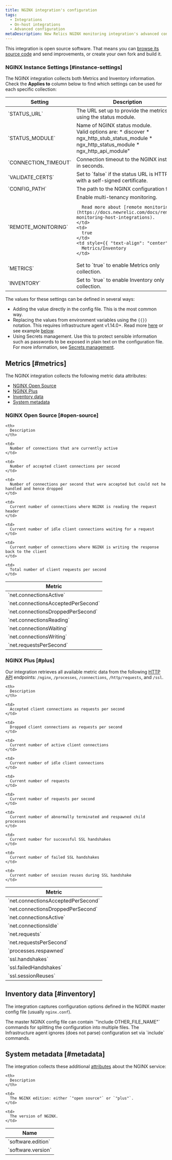 ```yaml
---
title: NGINX integration's configuration
tags:
  - Integrations
  - On-host integrations
  - Advanced configuration
metaDescription: New Relics NGINX monitoring integration's advanced configuration
---
```


This integration is open source software. That means you can [browse its source code](https://github.com/newrelic/nri-nginx "Link opens in a new window.") and send improvements, or create your own fork and build it.

### NGINX Instance Settings [#instance-settings]

The NGINX integration collects both Metrics and Inventory information. Check the **Applies to** column below to find which settings can be used for each specific collection:

<table>
  <thead>
  <tr>
    <th style={{ width: "200px" }}>
      Setting
    </th>
    <th>
      Description
    </th>
    <th>
      Default
    </th>
    <th>
      <nobr>Applies to</nobr>
    </th>
  </tr>
  </thead>

  <tbody>
  <tr>
    <td>
      `STATUS_URL`
    </td>
    <td>
      The URL set up to provide the metrics using the status module.
    </td>
    <td>
      http://127.0.0.1/status
    </td>
    <td style={{ "text-align": "center" }}>
      Metrics/Inventory
    </td>
  </tr>

  <tr>
    <td>
      `STATUS_MODULE`
    </td>
    <td>
      Name of NGINX status module.<br/>Valid options are:
      * discover
      * ngx_http_stub_status_module
      * ngx_http_status_module
      * ngx_http_api_module"
    </td>
    <td>
      discover
    </td>
    <td style={{ "text-align": "center" }}>
      Metrics
    </td>
  </tr>

  <tr>
    <td>
      `CONNECTION_TIMEOUT`
    </td>
    <td>
      Connection timeout to the NGINX instance in seconds.
    </td>
    <td>
      5
    </td>
    <td style={{ "text-align": "center" }}>
      Metrics
    </td>
  </tr>

  <tr>
    <td>
      `VALIDATE_CERTS`
    </td>
    <td>
      Set to `false` if the status URL is HTTPS with a self-signed certificate.
    </td>
    <td>
      true
    </td>
    <td style={{ "text-align": "center" }}>
      Metrics
    </td>
  </tr>

  <tr>
    <td>
      `CONFIG_PATH`
    </td>
    <td>
      The path to the NGINX configuration file.
    </td>
    <td>
      N/A
    </td>
    <td style={{ "text-align": "center" }}>
      Inventory
    </td>
  </tr>

  <tr>
    <td>
      `REMOTE_MONITORING`
    </td>
    <td>
      Enable multi-tenancy monitoring.

      Read more about [remote monitoring](https://docs.newrelic.com/docs/remote-monitoring-host-integrations).
    </td>
    <td>
      true
    </td>
    <td style={{ "text-align": "center" }}>
      Metrics/Inventory
    </td>
  </tr>

  <tr>
    <td>
      `METRICS`
    </td>
    <td>
      Set to `true` to enable Metrics only collection.
    </td>
    <td>
      false
    </td>
    <td style={{ "text-align": "center" }}>
    </td>
  </tr>

  <tr>
    <td>
      `INVENTORY`
    </td>
    <td>
      Set to `true` to enable Inventory only collection.
    </td>
    <td>
      false
    </td>
    <td style={{ "text-align": "center" }}>
    </td>
  </tr>

  </tbody>
</table>

The values for these settings can be defined in several ways:
* Adding the value directly in the config file. This is the most common way.
* Replacing the values from environment variables using the `{{}}` notation. This requires infrastructure agent v1.14.0+. Read more [here](/docs/infrastructure/install-infrastructure-agent/configuration/configure-infrastructure-agent/#passthrough) or see example [below](#example4).
* Using Secrets management. Use this to protect sensible information such as passwords to be exposed in plain text on the configuration file. For more information, see [Secrets management](https://docs.newrelic.com/docs/integrations/host-integrations/installation/secrets-management).

## Metrics [#metrics]

The NGINX integration collects the following metric data attributes:
- [NGINX Open Source](#open-source)
- [NGINX Plus](#plus)
- [Inventory data](#inventory)
- [System metadata](#metadata)

### NGINX Open Source [#open-source]

<table>
  <thead>
  <tr>
    <th style={{ width: "350px" }}>
      Metric
    </th>

    <th>
      Description
    </th>
  </tr>
  </thead>

  <tbody>
  <tr>
    <td>
      `net.connectionsActive`
    </td>

    <td>
      Number of connections that are currently active
    </td>
  </tr>

  <tr>
    <td>
      `net.connectionsAcceptedPerSecond`
    </td>

    <td>
      Number of accepted client connections per second
    </td>
  </tr>

  <tr>
    <td>
      `net.connectionsDroppedPerSecond`
    </td>

    <td>
      Number of connections per second that were accepted but could not he handled and hence dropped
    </td>
  </tr>

  <tr>
    <td>
      `net.connectionsReading`
    </td>

    <td>
      Current number of connections where NGINX is reading the request header
    </td>
  </tr>

  <tr>
    <td>
      `net.connectionsWaiting`
    </td>

    <td>
      Current number of idle client connections waiting for a request
    </td>
  </tr>

  <tr>
    <td>
      `net.connectionsWriting`
    </td>

    <td>
      Current number of connections where NGINX is writing the response back to the client
    </td>
  </tr>

  <tr>
    <td>
      `net.requestsPerSecond`
    </td>

    <td>
      Total number of client requests per second
    </td>
  </tr>
  </tbody>
</table>

### NGINX Plus [#plus]

Our integration retrieves all available metric data from the following [HTTP API](http://nginx.org/en/docs/http/ngx_http_api_module.html) endpoints: `/nginx`, `/processes`, `/connections`, `/http/requests`, and `/ssl`.

<table>
  <thead>
  <tr>
    <th style={{ width: "350px" }}>
      Metric
    </th>

    <th>
      Description
    </th>
  </tr>
  </thead>

  <tbody>
  <tr>
    <td>
      `net.connectionsAcceptedPerSecond`
    </td>

    <td>
      Accepted client connections as requests per second
    </td>
  </tr>

  <tr>
    <td>
      `net.connectionsDroppedPerSecond`
    </td>

    <td>
      Dropped client connections as requests per second
    </td>
  </tr>

  <tr>
    <td>
      `net.connectionsActive`
    </td>

    <td>
      Current number of active client connections
    </td>
  </tr>

  <tr>
    <td>
      `net.connectionsIdle`
    </td>

    <td>
      Current number of idle client connections
    </td>
  </tr>

  <tr>
    <td>
      `net.requests`
    </td>

    <td>
      Current number of requests
    </td>
  </tr>

  <tr>
    <td>
      `net.requestsPerSecond`
    </td>

    <td>
      Current number of requests per second
    </td>
  </tr>

  <tr>
    <td>
      `processes.respawned`
    </td>

    <td>
      Current number of abnormally terminated and respawned child processes
    </td>
  </tr>

  <tr>
    <td>
      `ssl.handshakes`
    </td>

    <td>
      Current number for successful SSL handshakes
    </td>
  </tr>

  <tr>
    <td>
      `ssl.failedHandshakes`
    </td>

    <td>
      Current number of failed SSL handshakes
    </td>
  </tr>

  <tr>
    <td>
      `ssl.sessionReuses`
    </td>

    <td>
      Current number of session reuses during SSL handshake
    </td>
  </tr>
  </tbody>
</table>

## Inventory data [#inventory]

The integration captures configuration options defined in the NGINX master config file (usually `nginx.conf`).

<Callout variant="tip">
  The master NGINX config file can contain `"include OTHER_FILE_NAME"` commands for splitting the configuration into multiple files. The Infrastructure agent ignores (does not parse) configuration set via `include` commands.
</Callout>

## System metadata [#metadata]

The integration collects these additional [attributes](/docs/accounts-partnerships/education/getting-started-new-relic/glossary#attribute) about the NGINX service:

<table>
  <thead>
  <tr>
    <th style={{ width: "200px" }}>
      Name
    </th>

    <th>
      Description
    </th>
  </tr>
  </thead>

  <tbody>
  <tr>
    <td>
      `software.edition`
    </td>

    <td>
      The NGINX edition: either `"open source"` or `"plus"`.
    </td>
  </tr>

  <tr>
    <td>
      `software.version`
    </td>

    <td>
      The version of NGINX.
    </td>
  </tr>
  </tbody>
</table>
